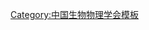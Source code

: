 {{Navbox
| name   = 中国生物物理学会第五届理事会
| title  = [[中国生物物理学会]]第五届理事会
| above  = 1994年－1998年
| bodyclass = hlist
| group1 = 理事长
| list1  = [[梁栋材 (分子生物物理学家)|梁栋材]]
| group2 = 副理事长
| list2  = 
* [[赵南明]]
* [[陈润生]]
* [[张志鸿]]
| group3 = 常务理事
| list3  = 
* [[陈润生]]
* [[陈惟昌]]
* [[程伯基]]
* [[刁云程]]
* [[梁栋材 (分子生物物理学家)|梁栋材]]
* [[刘克球]]
* [[吕克定]]
* [[丘冠英]]
* [[阮康成]]
* [[沈恂|沈　恂]]
* [[王志新]]
* [[吴云鹏]]
* [[张志鸿]]
* [[赵南明]]
* [[朱培闳]]
| group4 = 理事
| list4  = 
* [[鲍光宏]]
* [[陈祖义]]
* [[甘强|甘　强]]
* [[顾凡及]]
* [[赫荣乔]]
* [[胡天喜]]
* [[黄秉宪]]
* [[林家瑞]]
* [[凌备备]]
* [[罗昌容]]
* [[罗辽复]]
* [[牛三保]]
* [[曲直|曲　直]]
* [[沈钧贤]]
* [[施蕴渝]]
* [[苏雅娴]]
* [[唐树延]]
* [[汪和睦]]
* [[王大成 (分子生物物理学家)|王大成]]
* [[王公瑞]]
* [[忻伟钧]]
* [[严衍禄]]
* [[叶家明]]
* [[章之蓉]]
* [[钟慈声]]
* [[周篪声]]
| group5 = 
| list5  = 
| group6 = 
| list6  = 
}}<noinclude>
{{collapsible option}}
[[Category:中国生物物理学会模板]]
</noinclude>